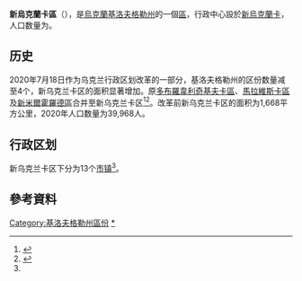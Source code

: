 {{Infobox settlement
| name                    = 新乌克兰卡区
| native_name             = Новоукраїнський район
| native_name_lang        = uk
| settlement_type         = [[区_(乌克兰)|区]]
| image_skyline           = 
| image_caption           = 
| image_flag              = Flag of Novoukrainka raion.svg
| flag_size               = 115px
| image_shield            = Novoukrainskiy rayon gerb.png
| shield_size             = 65px
| image_map               = Novoukrainskiy rayon 2020.svg
| map_caption             = 新乌克兰卡区在基洛夫格勒州的位置
| subdivision_type        = [[世界政區索引|国家]]
| subdivision_name        = {{UKR}}
| subdivision_type1       = [[州_(烏克蘭)|州]]
| subdivision_name1       = [[基洛夫格勒州|基洛夫格勒州]]
| established_title       = 建立
| established_date        = 1921年
| seat_type               = 行政中心
| seat                    = [[新烏克蘭卡|新烏克蘭卡]]
| parts_type              = 辖区
| parts_style             = coll
| parts                   = 13个[[烏克蘭市鎮|市镇]]<ref name="Ostapenko">{{Cite book |url=https://www.minregion.gov.ua/wp-content/uploads/2020/10/atlas_novogo_atu_2020.pdf |date=2020 |publisher=Міністерство розвитку громад та територій України; Товариство дослідників України |editor-last=Остапенко |editor-first=Павло |edition=2nd |location=Київ |language=uk |script-title=uk:Атлас адміністративно-територіального устрою України: Новий районний поділ та територіальні громади: 2020 |title= |access-date=2022-06-16 |archive-date=2021-12-15 |archive-url=https://web.archive.org/web/20211215194128/https://www.minregion.gov.ua/wp-content/uploads/2020/10/atlas_novogo_atu_2020.pdf }}</ref>
| p1                      =
| government_footnotes    = 
| leader_party            = 
| leader_title            = 
| leader_name             = 
| unit_pref               = Metric
| area_footnotes          = 
| area_note               = 
| area_total_km2          = 
| population_as_of        = 2021年
| population_footnotes    = <ref name="ua2021estimate"/>
| population_total        = 138,509
| population_density_km2  = auto
| population_note         = 
| timezone1               = 
| utc_offset1             = 
| timezone1_DST           = 
| utc_offset1_DST         = 
| postal_code_type        = 邮政编码
| postal_code             = 
| area_code_type          = 
| area_code               = 
| iso_code                = 
| website                 = 
| footnotes               = 
}}
'''新烏克蘭卡區'''（{{lang-uk|Новоукраїнський район}}），是[[烏克蘭|烏克蘭]][[基洛夫格勒州|基洛夫格勒州]]的一個[[区_(乌克兰)|區]]，行政中心設於[[新烏克蘭卡|新烏克蘭卡]]，人口数量为{{Ua-pop-est2021|138,509人}}。

== 历史 ==
{{Stack|[[File:Novoukrainskyi-Krv-Raion.png|thumb]]}}
2020年7月18日作为乌克兰行政区划改革的一部分，基洛夫格勒州的区份数量减至4个，新乌克兰卡区的面积显著增加。原[[多布羅韋利奇基夫卡區|多布羅韋利奇基夫卡區]]、[[馬拉維斯卡區|馬拉維斯卡區]]及[[新米爾霍羅德區|新米爾霍羅德區]]合并至新乌克兰卡区<ref>{{Cite news |date=2020-07-18 |title=Про утворення та ліквідацію районів. Постанова Верховної Ради України № 807-ІХ. |language=uk |url=http://www.golos.com.ua/article/333466 |access-date=2020-10-03 |website=Голос України |archive-date=2021-07-09 |archive-url=https://web.archive.org/web/20210709121303/http://www.golos.com.ua/article/333466 }}</ref><ref name="2020_reform_maps">{{Cite web |date=2020-07-17 |title=Нові райони: карти + склад |url=https://www.minregion.gov.ua/press/news/novi-rajony-karty-sklad/ |access-date=2022-04-15 |language=uk |website=Міністерство розвитку громад та територій України |archive-date=2021-03-02 |archive-url=https://web.archive.org/web/20210302224321/https://www.minregion.gov.ua/press/news/novi-rajony-karty-sklad/ }}</ref>。改革前新乌克兰卡区的面积为1,668平方公里，2020年人口数量为39,968人。

== 行政区划 ==
新乌克兰卡区下分为13个[[烏克蘭市鎮|市镇]]<ref name="Ostapenko"/>。

==參考資料==
{{Reflist}}

{{DEFAULTSORT:Новоукраїнський район}}
[[Category:基洛夫格勒州區份|Category:基洛夫格勒州區份]]
[[Category:新烏克蘭卡區|*]]